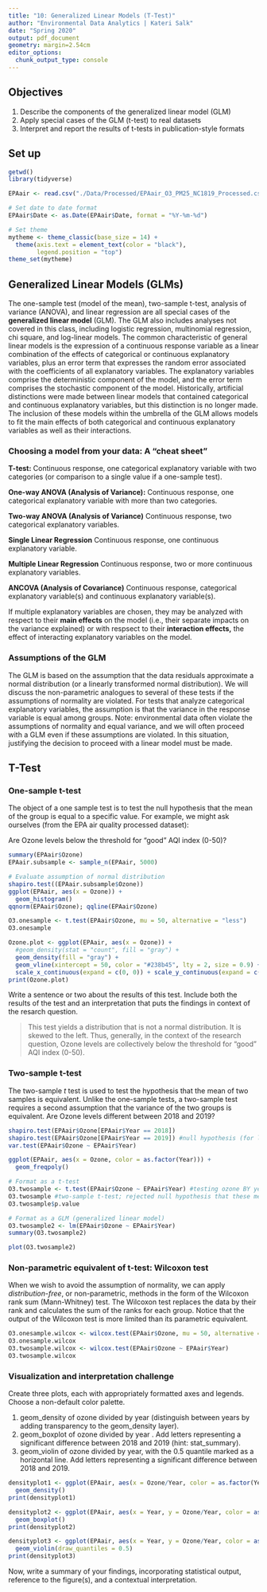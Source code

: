 ```yaml
---
title: "10: Generalized Linear Models (T-Test)"
author: "Environmental Data Analytics | Kateri Salk"
date: "Spring 2020"
output: pdf_document
geometry: margin=2.54cm
editor_options: 
  chunk_output_type: console
---
```


## Objectives
1. Describe the components of the generalized linear model (GLM)
2. Apply special cases of the GLM (t-test) to real datasets
3. Interpret and report the results of t-tests in publication-style formats

## Set up
```r
getwd()
library(tidyverse)

EPAair <- read.csv("./Data/Processed/EPAair_O3_PM25_NC1819_Processed.csv")

# Set date to date format
EPAair$Date <- as.Date(EPAair$Date, format = "%Y-%m-%d")

# Set theme
mytheme <- theme_classic(base_size = 14) +
  theme(axis.text = element_text(color = "black"), 
        legend.position = "top")
theme_set(mytheme)
```

## Generalized Linear Models (GLMs)

The one-sample test (model of the mean), two-sample t-test, analysis of variance (ANOVA), and linear regression are all special cases of the **generalized linear model** (GLM). The GLM also includes analyses not covered in this class, including logistic regression, multinomial regression, chi square, and log-linear models. The common characteristic of general linear models is the expression of a continuous response variable as a linear combination of the effects of categorical or continuous explanatory variables, plus an error term that expresses the random error associated with the coefficients of all explanatory variables. The explanatory variables comprise the deterministic component of the model, and the error term comprises the stochastic component of the model. Historically, artificial distinctions were made between linear models that contained categorical and continuous explanatory variables, but this distinction is no longer made. The inclusion of these models within the umbrella of the GLM allows models to fit the main effects of both categorical and continuous explanatory variables as well as their interactions. 

### Choosing a model from your data: A "cheat sheet"

**T-test:** Continuous response, one categorical explanatory variable with two categories (or comparison to a single value if a one-sample test).

**One-way ANOVA (Analysis of Variance):** Continuous response, one categorical explanatory variable with more than two categories.

**Two-way ANOVA (Analysis of Variance)** Continuous response, two categorical explanatory variables.

**Single Linear Regression** Continuous response, one continuous explanatory variable.

**Multiple Linear Regression** Continuous response, two or more continuous explanatory variables.

**ANCOVA (Analysis of Covariance)** Continuous response, categorical explanatory variable(s) and  continuous explanatory variable(s).

If multiple explanatory variables are chosen, they may be analyzed with respect to their **main effects** on the model (i.e., their separate impacts on the variance explained) or with respsect to their **interaction effects,** the effect of interacting explanatory variables on the model. 

### Assumptions of the GLM

The GLM is based on the assumption that the data residuals approximate a normal distribution (or a linearly transformed normal distribution). We will discuss the non-parametric analogues to several of these tests if the assumptions of normality are violated. For tests that analyze categorical explanatory variables, the assumption is that the variance in the response variable is equal among groups. Note: environmental data often violate the assumptions of normality and equal variance, and we will often proceed with a GLM even if these assumptions are violated. In this situation, justifying the decision to proceed with a linear model must be made. 

## T-Test
### One-sample t-test
The object of a one sample test is to test the null hypothesis that the mean of the group is equal to a specific value. For example, we might ask ourselves (from the EPA air quality processed dataset): 

Are Ozone levels below the threshold for "good" AQI index (0-50)?

```r

summary(EPAair$Ozone)
EPAair.subsample <- sample_n(EPAair, 5000)

# Evaluate assumption of normal distribution
shapiro.test((EPAair.subsample$Ozone))
ggplot(EPAair, aes(x = Ozone)) +
  geom_histogram() 
qqnorm(EPAair$Ozone); qqline(EPAair$Ozone)

O3.onesample <- t.test(EPAair$Ozone, mu = 50, alternative = "less")
O3.onesample

Ozone.plot <- ggplot(EPAair, aes(x = Ozone)) +
  #geom_density(stat = "count", fill = "gray") +
  geom_density(fill = "gray") +
  geom_vline(xintercept = 50, color = "#238b45", lty = 2, size = 0.9) +
  scale_x_continuous(expand = c(0, 0)) + scale_y_continuous(expand = c(0, 0))
print(Ozone.plot)
```

Write a sentence or two about the results of this test. Include both the results of the test and an interpretation that puts the findings in context of the resarch question.

>  This test yields a distribution that is not a normal distribution. It is skewed to the left. Thus, generally, in the context of the research question, Ozone levels are collectively below the threshold for "good" AQI index (0-50).

### Two-sample t-test
The two-sample *t* test is used to test the hypothesis that the mean of two samples is equivalent. Unlike the one-sample tests, a two-sample test requires a second assumption that the variance of the two groups is equivalent. Are Ozone levels different between 2018 and 2019?

```r
shapiro.test(EPAair$Ozone[EPAair$Year == 2018])
shapiro.test(EPAair$Ozone[EPAair$Year == 2019]) #null hypothesis (for lines 93 & 94): sample is well approximated by a normal distribution (evidenced by very low p-values)
var.test(EPAair$Ozone ~ EPAair$Year)

ggplot(EPAair, aes(x = Ozone, color = as.factor(Year))) +
  geom_freqpoly()

# Format as a t-test
O3.twosample <- t.test(EPAair$Ozone ~ EPAair$Year) #testing ozone BY year (~ = by) 
O3.twosample #two-sample t-test; rejected null hypothesis that these means are equal
O3.twosample$p.value

# Format as a GLM (generalized linear model)
O3.twosample2 <- lm(EPAair$Ozone ~ EPAair$Year)
summary(O3.twosample2)

plot(O3.twosample2)
```

### Non-parametric equivalent of t-test: Wilcoxon test

When we wish to avoid the assumption of normality, we can apply *distribution-free*, or non-parametric, methods in the form of the Wilcoxon rank sum (Mann-Whitney) test. The Wilcoxon test replaces the data by their rank and calculates the sum of the ranks for each group. Notice that the output of the Wilcoxon test is more limited than its parametric equivalent.

```r
O3.onesample.wilcox <- wilcox.test(EPAair$Ozone, mu = 50, alternative = "less")
O3.onesample.wilcox
O3.twosample.wilcox <- wilcox.test(EPAair$Ozone ~ EPAair$Year)
O3.twosample.wilcox
```

### Visualization and interpretation challenge

Create three plots, each with appropriately formatted axes and legends. Choose a non-default color palette.

1. geom_density of ozone divided by year (distinguish between years by adding transparency to the geom_density layer).
2. geom_boxplot of ozone divided by year . Add letters representing a significant difference between 2018 and 2019 (hint: stat_summary). 
3. geom_violin of ozone divided by year, with the 0.5 quantile marked as a horizontal line. Add letters representing a significant difference between 2018 and 2019. 

```r

densityplot1 <- ggplot(EPAair, aes(x = Ozone/Year, color = as.factor(Year))) +
  geom_density()
print(densityplot1)

densityplot2 <- ggplot(EPAair, aes(x = Year, y = Ozone/Year, color = as.factor(Year))) +
  geom_boxplot()
print(densityplot2)

densityplot3 <- ggplot(EPAair, aes(x = Year, y = Ozone/Year, color = as.factor(Year))) +
  geom_violin(draw_quantiles = 0.5)
print(densityplot3)

```

Now, write a summary of your findings, incorporating statistical output, reference to the figure(s), and a contextual interpretation.

> 



